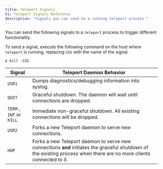 ```yaml
---
title: Teleport Signals
h1: Teleport Signals Reference
description: "Signals you can send to a running teleport process."
---
```


You can send the following signals to a `teleport` process to trigger different
functionality.

To send a signal, execute the following command on the host where `teleport` is
running, replacing `SIG` with the name of the signal.

```code
$ kill -SIG
```

| Signal | Teleport Daemon Behavior |
| - | - |
| `USR1` | Dumps diagnostics/debugging information into syslog. |
| `QUIT`| Graceful shutdown. The daemon will wait until connections are dropped. |
| `TERM` , `INT` or `KILL` | Immediate non-graceful shutdown. All existing connections will be dropped. |
| `USR2` | Forks a new Teleport daemon to serve new connections. |
| `HUP` | Forks a new Teleport daemon to serve new connections **and** initiates the graceful shutdown of the existing process when there are no more clients connected to it. |